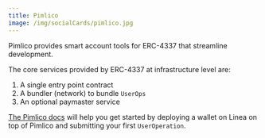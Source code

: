 ```yaml
---
title: Pimlico
image: /img/socialCards/pimlico.jpg
---
```


Pimlico provides smart account tools for ERC-4337 that streamline development.

The core services provided by ERC-4337 at infrastructure level are:

1. A single entry point contract
2. A bundler (network) to bundle `UserOps`
3. An optional paymaster service

[The Pimlico docs](https://docs.pimlico.io/docs) will help you get started by deploying a wallet on 
Linea on top of Pimlico and submitting your first `UserOperation`.
